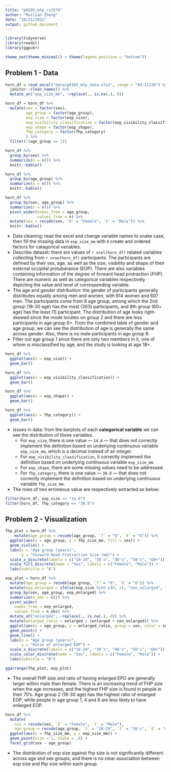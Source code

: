 ```yaml
---
title: "p8105_mtp_rz2570"
author: "Ruilian Zhang"
date: "10/21/2021"
output: github_document
---
```


```r
library(tidyverse)
library(readxl)
library(ggpubr)

theme_set(theme_minimal() + theme(legend.position = "bottom"))
```


## Problem 1 - Data

```r
horn_df = read_excel("data/p8105_mtp_data.xlsx", range = "A9:I1230") %>% 
  janitor::clean_names() %>% 
  mutate_at("eop_size_mm", ~replace(., is.na(.), 0))

horn_df = horn_df %>% 
  mutate(sex = factor(sex),
         age_group = factor(age_group),
         eop_size = factor(eop_size),
         eop_visibility_classification = factor(eop_visibility_classification),
         eop_shape = factor(eop_shape),
         fhp_category = factor(fhp_category)
         ) %>% 
  filter(!(age_group == 1))

horn_df %>% 
  group_by(sex) %>% 
  summarize(n = n()) %>% 
  knitr::kable()

horn_df %>% 
  group_by(age_group) %>% 
  summarize(n = n()) %>% 
  knitr::kable()

horn_df %>% 
  group_by(sex, age_group) %>% 
  summarize(n = n()) %>%
  pivot_wider(names_from = age_group,
              values_from = n) %>% 
  mutate(sex = recode(sex, '0' = "Female", '1' = "Male")) %>% 
  knitr::kable()
```

* Data cleaning: read the excel and change variable names to snake case, then fill the missing data in  `eop_size_mm` with `0` create and ordered factors for catagorical variables.  
* Describe dataset: there are values of `r ncol(horn_df)` related variables collecting from `r nrow(horn_df)` participants. The participants are defined by their sex, age, as well as the size, visibility and shape of their external occipital protuberance (EOP). There are also variables containing information of the degree of forward head protraction (FHP). There are numeric as well as categorical variables respectively depicting the value and level of corresponding variable.  
* The age and gender distribution: the gender of participants generally distributes equally among men and women, with 614 women and 607 men. The participants come from 8 age group, among which the 2nd group (18-30 age) has the most (303) participants, and 8th group (60+ age) has the least (1) participant. The distribution of age looks right-skewed since the mode locates on group 2 and there are less participants in age group 6+. From the combined table of gender and age group, we can see the distribution of age is generally the same across gender. Also, there is no male participants in age group 8. 
* Filter out age group 1 since there are only two members in it, one of whom is misclassified by age, and the study is looking at age 18+.

```r
horn_df %>% 
  ggplot(aes(x = eop_size)) +
  geom_bar()

horn_df %>% 
  ggplot(aes(x = eop_visibility_classification)) +
  geom_bar()

horn_df %>% 
  ggplot(aes(x = eop_shape)) +
  geom_bar()

horn_df %>% 
  ggplot(aes(x = fhp_category)) +
  geom_bar()
```

* Issues in data: from the barplots of each **categorical variable** we can see the distribution of these variables.  
  + For `eop_size`, there is one value --- `14.6` --- that does not correctly implement the definition based on underlying continuous variable `eop_size_mm`, which is a decimal instead of an integer.  
  + For `eop_visibility_classification`, it correctly implement the definition based on underlying continuous variable `eop_size_mm`.  
  + For `eop_shape`, there are some missing values need to be addressed.  
  + For `fhp_category`, there is one value --- `30.8` --- that does not correctly implement the definition based on underlying continuous variable `fhp_size_mm`. 
* The rows of two erroneous value are respectively extracted as below:

```r
filter(horn_df, eop_size == "14.6")
filter(horn_df, fhp_category == "30.8")
```


## Problem 2 - Visualization

```r
fhp_plot = horn_df %>% 
    mutate(age_group = recode(age_group, `7` = "6", `8` = "6")) %>%
  ggplot(aes(x = age_group, y = fhp_size_mm, fill = sex)) +
  geom_violin() +
  labs(x = "Age group (years)",
       y = "Forward Head Protraction Size (mm)") +
  scale_x_discrete(labels = c("18-29", "30's", "40's", "50's", "60+")) +
  scale_fill_discrete(name = "Sex", labels = c("Female", "Male")) +
  labs(subtitle = "A")

eop_plot = horn_df %>% 
  mutate(age_group = recode(age_group, `7` = "6", `8` = "6")) %>% 
  mutate(eop_enlarged = ifelse(eop_size %in% c(0, 1), "non_enlarged", "enlarged")) %>% 
  group_by(sex, age_group, eop_enlarged) %>% 
  summarize(n_obs = n()) %>% 
  pivot_wider(
    names_from = eop_enlarged,
    values_from = n_obs) %>% 
  mutate_at("enlarged", ~replace(., is.na(.), 0)) %>% 
  mutate(enlarged_ratio = enlarged / (enlarged + non_enlarged)) %>%
  ggplot(aes(x = age_group, y = enlarged_ratio, group = sex, color = sex)) +
  geom_point() +
  geom_line() +
  labs(x = "Age group (years)",
       y = "Ratio of enlarged EOP") +
  scale_x_discrete(labels = c("18-29", "30's", "40's", "50's", "60+")) +
  scale_color_discrete(name = "Sex", labels = c("Female", "Male")) +
  labs(subtitle = "B")

ggarrange(fhp_plot, eop_plot)
```

* The overall FHP size and ratio of having enlarged EPO are generally larger within male than female. There is an increasing trend of FHP size when the age increases, and the highest FHP size is found in people in their 70's. Age group 2 (18-30 age) has the highest ratio of enlarged EOP, while people in age group 1, 4 and 8 are less likely to have enlarged EOP.

```r
horn_df %>% 
  mutate(
    sex = recode(sex, `0` = "Female", `1` = "Male"), 
    age_group = recode(age_group, `2` = "18-29", `3` = "30's", `4` = "40's", `5` = "50's", `6` = "60+", `7` = "60+", `8` = "60+")) %>%
  ggplot(aes(x = fhp_size_mm, y = eop_size_mm)) + 
  geom_point(size = 1, alpha = .8) +
  facet_grid(sex ~ age_group)
```

* The distribution of eop size against fhp size is not significantly different across age and sex groups, and there is no clear association between eop size and fhp size within each group.  
```r

```


